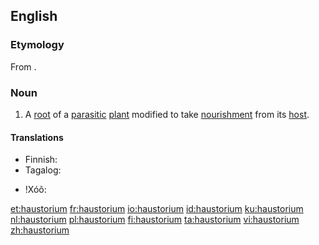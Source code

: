 ==English==

===Etymology===
From {{etyl|la|en}} {{m|la|haustor||drain}} {{suffix||ium|lang=en}}.

===Noun===
{{wikipedia}}
{{en-noun|haustoria}}

# A [[root]] of a [[parasitic]] [[plant]] modified to take [[nourishment]] from its [[host]].

====Translations====
{{trans-top|root of a parasitic plant}}
* Finnish: {{t|fi|imujuuri}}
* Tagalog: {{t|tl|panisip-ugat}}
{{trans-mid}}
* ǃXóõ: {{t|nmn|gǁkxʻáã}}
{{trans-bottom}}

[[et:haustorium]]
[[fr:haustorium]]
[[io:haustorium]]
[[id:haustorium]]
[[ku:haustorium]]
[[nl:haustorium]]
[[pl:haustorium]]
[[fi:haustorium]]
[[ta:haustorium]]
[[vi:haustorium]]
[[zh:haustorium]]